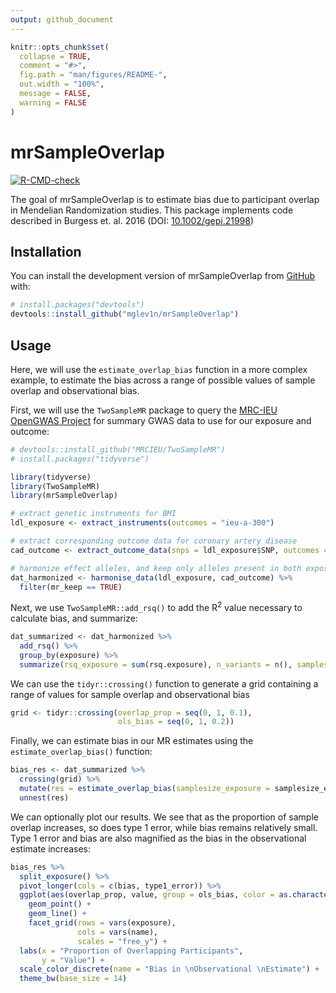 ```yaml
---
output: github_document
---
```


<!-- README.md is generated from README.Rmd. Please edit that file -->

```r
knitr::opts_chunk$set(
  collapse = TRUE,
  comment = "#>",
  fig.path = "man/figures/README-",
  out.width = "100%",
  message = FALSE,
  warning = FALSE
)
```

# mrSampleOverlap

<!-- badges: start -->
[![R-CMD-check](https://github.com/mglev1n/mrSampleOverlap/actions/workflows/R-CMD-check.yaml/badge.svg)](https://github.com/mglev1n/mrSampleOverlap/actions/workflows/R-CMD-check.yaml)
<!-- badges: end -->

The goal of mrSampleOverlap is to estimate bias due to participant overlap in Mendelian Randomization studies. This package implements code described in Burgess et. al. 2016 (DOI: [10.1002/gepi.21998](https://doi.org/10.1002/gepi.21998))

## Installation

You can install the development version of mrSampleOverlap from [GitHub](https://github.com/) with:

``` r
# install.packages("devtools")
devtools::install_github("mglev1n/mrSampleOverlap")
```

## Usage
Here, we will use the `estimate_overlap_bias` function in a more complex example, to estimate the bias across a range of possible values of sample overlap and observational bias. 

First, we will use the `TwoSampleMR` package to query the [MRC-IEU OpenGWAS Project](https://gwas.mrcieu.ac.uk/) for summary GWAS data to use for our exposure and outcome:
```r
# devtools::install_github("MRCIEU/TwoSampleMR")
# install.packages("tidyverse")

library(tidyverse)
library(TwoSampleMR)
library(mrSampleOverlap)

# extract genetic instruments for BMI
ldl_exposure <- extract_instruments(outcomes = "ieu-a-300")

# extract corresponding outcome data for coronary artery disease
cad_outcome <- extract_outcome_data(snps = ldl_exposure$SNP, outcomes = "ebi-a-GCST005195")

# harmonize effect alleles, and keep only alleles present in both exposure and outcome data
dat_harmonized <- harmonise_data(ldl_exposure, cad_outcome) %>%
  filter(mr_keep == TRUE)
```

Next, we use `TwoSampleMR::add_rsq()` to add the R^2^ value necessary to calculate bias, and summarize:
```r
dat_summarized <- dat_harmonized %>%
  add_rsq() %>%
  group_by(exposure) %>%
  summarize(rsq_exposure = sum(rsq.exposure), n_variants = n(), samplesize_exposure = max(samplesize.exposure), samplesize_outcome = max(samplesize.outcome))
```

We can use the `tidyr::crossing()` function to generate a grid containing a range of values for sample overlap and observational bias
```r
grid <- tidyr::crossing(overlap_prop = seq(0, 1, 0.1),
                        ols_bias = seq(0, 1, 0.2))
```

Finally, we can estimate bias in our MR estimates using the `estimate_overlap_bias()` function:
```r
bias_res <- dat_summarized %>%
  crossing(grid) %>%
  mutate(res = estimate_overlap_bias(samplesize_exposure = samplesize_exposure, samplesize_outcome = samplesize_outcome, n_variants = n_variants, rsq_exposure = rsq_exposure, overlap_prop = overlap_prop, ols_bias = ols_bias)) %>%
  unnest(res)
```

We can optionally plot our results. We see that as the proportion of sample overlap increases, so does type 1 error, while bias remains relatively small. Type 1 error and bias are also magnified as the bias in the observational estimate increases:
```r
bias_res %>%
  split_exposure() %>%
  pivot_longer(cols = c(bias, type1_error)) %>%
  ggplot(aes(overlap_prop, value, group = ols_bias, color = as.character(ols_bias))) +
    geom_point() +
    geom_line() +
    facet_grid(rows = vars(exposure), 
               cols = vars(name),
               scales = "free_y") +
  labs(x = "Proportion of Overlapping Participants",
       y = "Value") +
  scale_color_discrete(name = "Bias in \nObservational \nEstimate") +
  theme_bw(base_size = 14) 
```
